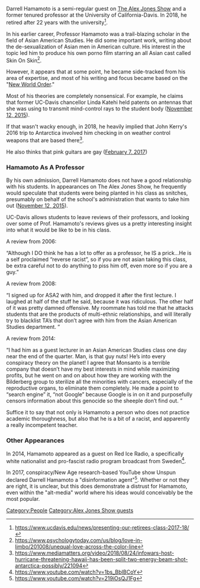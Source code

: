Darrell Hamamoto is a semi-regular guest on [[The Alex Jones Show]] and a former tenured professor at the University of California-Davis. In 2018, he retired after 22 years with the university<ref>https://www.ucdavis.edu/news/presenting-our-retirees-class-2017-18/</ref>.

In his earlier career, Professor Hamamoto was a trail-blazing scholar in the field of Asian American Studies. He did some important work, writing about the de-sexualization of Asian men in American culture. His interest in the topic led him to produce his own porno film starring an all Asian cast called Skin On Skin<ref>https://www.psychologytoday.com/us/blog/love-in-limbo/201008/unequal-love-across-the-color-line</ref>.

However, it appears that at some point, he became side-tracked from his area of expertise, and most of his writing and focus became based on the "[[New World Order]]."

Most of his theories are completely nonsensical. For example, he claims that former UC-Davis chancellor Linda Katehi held patents on antennas that she was using to transmit mind-control rays to the student body ([[83: November 10-12, 2015|November 12, 2015]]).

If that wasn't wacky enough, in 2018, he heavily implied that John Kerry's 2016 trip to Antarctica involved him checking in on weather control weapons that are based there<ref>https://www.mediamatters.org/video/2018/08/24/infowars-host-hurricane-threatening-hawaii-has-been-split-two-energy-beam-shot-antarctica-possibly/221094</ref>.

He also thinks that pink guitars are gay ([[17: February 7, 2017|February 7, 2017]])

=== '''Hamamoto As A Professor''' ===
By his own admission, Darrell Hamamoto does not have a good relationship with his students. In appearances on The Alex Jones Show, he frequently would speculate that students were being planted in his class as snitches, presumably on behalf of the school's administration that wants to take him out ([[83: November 10-12, 2015|November 12, 2015]]).

UC-Davis allows students to leave reviews of their professors, and looking over some of Prof. Hamamoto's reviews gives us a pretty interesting insight into what it would be like to be in his class.

A review from 2006:

“Although I DO think he has a lot to offer as a professor, he IS a prick...He is a self proclaimed “reverse racist”, so if you are not asian taking this class, be extra careful not to do anything to piss him off, even more so if you are a guy.”

A review from 2008:

“I signed up for ASA2 with him, and dropped it after the first lecture. I laughed at half of the stuff he said, because it was ridiculous. The other half of it was pretty damned offensive. My roommate has told me that he attacks students that are the products of multi-ethnic relationships, and will literally try to blacklist TA’s that don’t agree with him from the Asian American Studies department. ”

A review from 2014:

“I had him as a guest lecturer in an Asian American Studies class one day near the end of the quarter. Man, is that guy nuts! He’s into every conspiracy theory on the planet! I agree that Monsanto is a terrible company that doesn’t have my best interests in mind while maximizing profits, but he went on and on about how they are working with the Bilderberg group to sterilize all the minorities with cancers, especially of the reproductive organs, to eliminate them completely. He made a point to “search engine” it, “not Google” because Google is in on it and purposefully censors information about this genocide so the sheeple don’t find out. ”

Suffice it to say that not only is Hamamoto a person who does not practice academic thoroughness, but also that he is a bit of a racist, and apparently a really incompetent teacher.

=== '''Other Appearances''' ===
In 2014, Hamamoto appeared as a guest on Red Ice Radio, a specifically white nationalist and pro-fascist radio program broadcast from Sweden<ref>https://www.youtube.com/watch?v=1bs_BbIBCoY</ref>.

In 2017, conspiracy/New Age research-based YouTube show Unspun declared Darrell Hamamoto a "disinformation agent"<ref>https://www.youtube.com/watch?v=219iOsQJ1Fg</ref>. Whether or not they are right, it is unclear, but this does demonstrate a distrust for Hamamoto, even within the "alt-media" world where his ideas would conceivably be the most popular.
[[Category:People]]
[[Category:Alex Jones Show guests]]